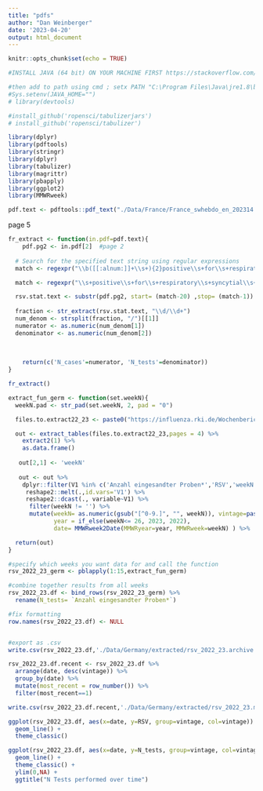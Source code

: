```yaml
---
title: "pdfs"
author: "Dan Weinberger"
date: '2023-04-20'
output: html_document
---
```


```r
knitr::opts_chunk$set(echo = TRUE)

#INSTALL JAVA (64 bit) ON YOUR MACHINE FIRST https://stackoverflow.com/questions/29522088/rjava-install-error-java-home-cannot-be-determined-from-the-registry

#then add to path using cmd ; setx PATH "C:\Program Files\Java\jre1.8\bin\server;%PATH%"
#Sys.setenv(JAVA_HOME="")
# library(devtools)

#install_github('ropensci/tabulizerjars')
# install_github('ropensci/tabulizer')

library(dplyr)
library(pdftools)
library(stringr)
library(dplyr)
library(tabulizer)
library(magrittr)
library(pbapply)
library(ggplot2)
library(MMWRweek)
```


```r
pdf.text <- pdftools::pdf_text("./Data/France/France_swhebdo_en_202314.pdf") 
```

page 5
```r
fr_extract <- function(in.pdf=pdf.text){
    pdf.pg2 <- in.pdf[2]  #page 2
    
  # Search for the specified text string using regular expressions
  match <- regexpr("\\b([[:alnum:]]+\\s+){2}positive\\s+for\\s+respiratory\\s+syncytial\\s+virus", pdf.pg2)

  match <- regexpr("\\s+positive\\s+for\\s+respiratory\\s+syncytial\\s+virus", pdf.pg2)

  rsv.stat.text <- substr(pdf.pg2, start= (match-20) ,stop= (match-1))
  
  fraction <- str_extract(rsv.stat.text, "\\d/\\d+")
  num_denom <- strsplit(fraction, "/")[[1]]
  numerator <- as.numeric(num_denom[1])
  denominator <- as.numeric(num_denom[2])
  
   
  
    return(c('N_cases'=numerator, 'N_tests'=denominator))
}

fr_extract()


```


```r
extract_fun_germ <- function(set.weekN){
  weekN.pad <- str_pad(set.weekN, 2, pad = "0")

  files.to.extract22_23 <- paste0("https://influenza.rki.de/Wochenberichte/2022_2023/","2023-",weekN.pad,'.pdf')

  out <- extract_tables(files.to.extract22_23,pages = 4) %>%
    extract2(1) %>%
    as.data.frame() 
  
   out[2,1] <- 'weekN'
   
   out <- out %>%
    dplyr::filter(V1 %in% c('Anzahl eingesandter Proben*','RSV','weekN')) %>%
     reshape2::melt(.,id.vars='V1') %>%
     reshape2::dcast(., variable~V1) %>%
      filter(weekN != '') %>%
      mutate(weekN= as.numeric(gsub("[^0-9.]", "", weekN)), vintage=paste0('2023-', set.weekN), 
             year = if_else(weekN<= 26, 2023, 2022),
             date= MMWRweek2Date(MMWRyear=year, MMWRweek=weekN) ) %>%

  return(out)
}

#specify which weeks you want data for and call the function
rsv_2022_23_germ <- pblapply(1:15,extract_fun_germ)

#combine together results from all weeks
rsv_2022_23.df <- bind_rows(rsv_2022_23_germ) %>%
  rename(N_tests= `Anzahl eingesandter Proben*`)

#fix formatting
row.names(rsv_2022_23.df) <- NULL


#export as .csv
write.csv(rsv_2022_23.df,'./Data/Germany/extracted/rsv_2022_23.archive.df.csv')

rsv_2022_23.df.recent <- rsv_2022_23.df %>%
  arrange(date, desc(vintage)) %>%
  group_by(date) %>%
  mutate(most_recent = row_number()) %>%
  filter(most_recent==1)

write.csv(rsv_2022_23.df.recent,'./Data/Germany/extracted/rsv_2022_23.most.recent.df.csv')

```


```r

ggplot(rsv_2022_23.df, aes(x=date, y=RSV, group=vintage, col=vintage)) +
  geom_line() +
  theme_classic()

ggplot(rsv_2022_23.df, aes(x=date, y=N_tests, group=vintage, col=vintage)) +
  geom_line() +
  theme_classic() +
  ylim(0,NA) +
  ggtitle("N Tests performed over time")
```


